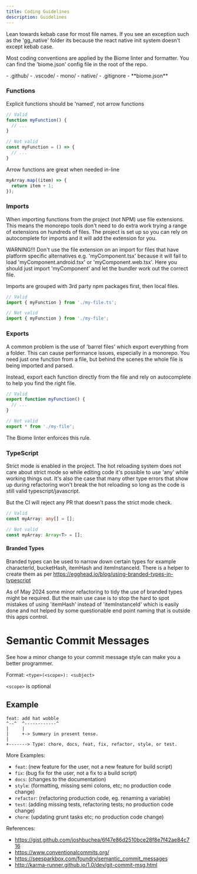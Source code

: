 ```yaml
---
title: Coding Guidelines
description: Guidelines
---
```


Lean towards kebab case for most file names. If you see an exception such as the 'gg_native' folder its because the react native init system doesn't except kebab case.

Most coding conventions are applied by the Biome linter and formatter. You can find the 'biome.json' config file in the root of the repo.



<FileTree>
  - .github/
  - .vscode/
  - mono/
  - native/
  - .gitignore
  - **biome.json**

</FileTree>

### Functions
Explicit functions should be 'named', not arrow functions
```ts
// Valid
function myFunction() {
  // ...
}

// Not valid
const myFunction = () => {
  // ...
}
```

Arrow functions are great when needed in-line
```ts
myArray.map((item) => {
  return item + 1;
});
```
### Imports
When importing functions from the project (not NPM) use file extensions. This means the
monorepo tools don't need to do extra work trying a range of extensions on hundreds of files.
The project is set up so you can rely on autocomplete for imports and it will add the extension for you.

WARNING!!! Don't use the file extension on an import for files that have platform specific alternatives
e.g. 'myComponent.tsx' because it will fail to load 'myComponent.android.tsx' or 'myComponent.web.tsx'. 
Here you should just import 'myComponent' and let the bundler work out the correct file.

Imports are grouped with 3rd party npm packages first, then local files.

```ts
// Valid
import { myFunction } from './my-file.ts';

// Not valid
import { myFunction } from './my-file';
```

### Exports
A common problem is the use of 'barrel files' which export everything from a folder.
This can cause performance issues, especially in a monorepo. You need just one function
from a file, but behind the scenes the whole file is being imported and parsed.

Instead, export each function directly from the file and rely on autocomplete to help you find the right file.
```ts
// Valid
export function myFunction() {
  // ...
}

// Not valid
export * from './my-file';
```
The Biome linter enforces this rule.

### TypeScript

Strict mode is enabled in the project. The hot reloading system does not care about strict mode so while editing
code it's possible to use 'any' while working things out. It's also the case that many other type errors that show
up during refactoring won't break the hot reloading so long as the code is still valid typescript/javascript.

But the CI will reject any PR that doesn't pass the strict mode check.

```ts
// Valid
const myArray: any[] = [];

// Not valid
const myArray: Array<T> = [];
```

#### Branded Types 
Branded types can be used to narrow down certain types for example characterId, bucketHash, itemHash and itemInstanceId.
There is a helper to create them as per https://egghead.io/blog/using-branded-types-in-typescript

As of May 2024 some minor refactoring to tidy the use of branded types might be required. But the main use case is
to stop the hard to spot mistakes of using 'itemHash' instead of 'itemInstanceId' which is easily done and not
helped by some questionable end point naming that is outside this apps control.

# Semantic Commit Messages

See how a minor change to your commit message style can make you a better programmer.

Format: `<type>(<scope>): <subject>`

`<scope>` is optional

## Example

```
feat: add hat wobble
^--^  ^------------^
|     |
|     +-> Summary in present tense.
|
+-------> Type: chore, docs, feat, fix, refactor, style, or test.
```

More Examples:

- `feat`: (new feature for the user, not a new feature for build script)
- `fix`: (bug fix for the user, not a fix to a build script)
- `docs`: (changes to the documentation)
- `style`: (formatting, missing semi colons, etc; no production code change)
- `refactor`: (refactoring production code, eg. renaming a variable)
- `test`: (adding missing tests, refactoring tests; no production code change)
- `chore`: (updating grunt tasks etc; no production code change)

References:
- https://gist.github.com/joshbuchea/6f47e86d2510bce28f8e7f42ae84c716
- https://www.conventionalcommits.org/
- https://seesparkbox.com/foundry/semantic_commit_messages
- http://karma-runner.github.io/1.0/dev/git-commit-msg.html

